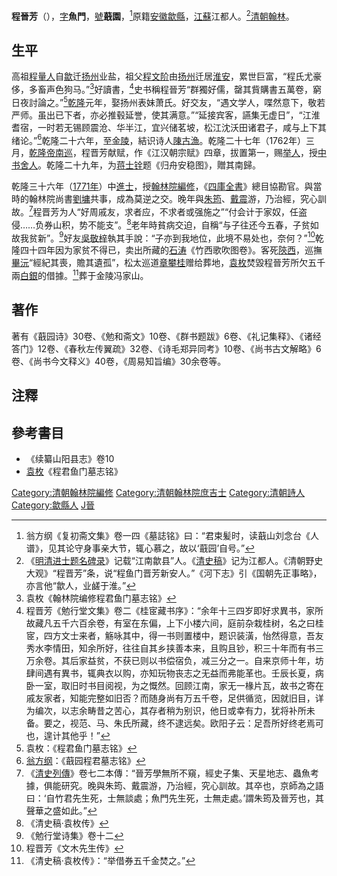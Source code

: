 {{明清人物信息框
| 姓名 = 程晉芳
| 原名 = 
| 圖片名稱= Cheng Jinfang.jpg
| 圖片大小 = 180px
| 圖片說明 = 
| 最高職務 = 翰林院编修
| 屆數 = 
| 國家 = 大清
| 前任 = 
| 繼任 = 
| 爵位 =
| 籍貫 = [[安徽省|安徽省]][[歙縣|歙縣]]
| 族裔 = 漢族
| 字號 = 字魚門，號蕺園
| 諡號 = 
| 出生日期 = 康熙五十七年（1718年）
| 出生地點 = [[江蘇省|江蘇省]][[江都|江都]]
| 逝世日期 = 乾隆四十九年（1784年）
| 逝世地點 = [[陕西省|陕西省]]
| 墓葬 =
| 配偶 =
| 親屬 =
| 出身 = 
*乾隆三十六年辛卯恩科進士出身
| 經歷 = 
| 著作 =
*详内文
}}

'''程晉芳'''（{{bd|1718年||1784年|catIdx=C程}}），[[表字|字]]'''魚門'''，[[號|號]]'''蕺園'''，<ref>翁方纲《复初斋文集》卷一四《墓誌铭》曰：“君束髪时，读蕺山刘念台《人谱》，见其论守身事亲大节，辄心慕之，故以‘蕺园’自号。”</ref>原籍[[安徽|安徽]][[歙縣|歙縣]]，[[江蘇|江蘇]]江都人。<ref>《[[明清进士题名碑录|明清进士题名碑录]]》记载“江南歙县”人。《[[清史稿|清史稿]]》记为江都人。《清朝野史大观》“程晋芳”条，说“程鱼门晋芳新安人。”《河下志》引《国朝先正事略》，亦言他“歙人，业鹾于淮。”</ref>[[清朝|清朝]][[翰林|翰林]]。

==生平==
高祖[[程量人|程量人]]自[[歙县|歙]]迁[[扬州|扬州]]业盐，祖父[[程文阶|程文阶]]由[[扬州|扬州]]迁居[[淮安|淮安]]，累世巨富，“程氏尤豪侈，多畜声色狗马。”<ref>袁枚《翰林院编修程君鱼门墓志铭》</ref>好讀書，<ref>程晋芳《勉行堂文集》卷二《桂宧藏书序》：“余年十三四岁即好求異书，家所故藏凡五千六百余卷，有室在东偏，上下小楼六间，庭前杂栽桂树，名之曰桂宧，四方文士来者，觞咏其中，得一书则置楼中，题识装潢，怡然得意，吾友秀水李情田，知余所好，往往自其乡挟善本来，且购且钞，积三十年而有书三万余卷。其后家益贫，不获已则以书偿宿负，减三分之一。自来京师十年，坊肆间遇有異书，辄典衣以购，亦知玩物丧志之无益而弗能革也。壬辰长夏，病卧一室，取旧时书目阅视，为之慨然。回顾江南，家无一椽片瓦，故书之寄在戚友家者，知能完整如旧否？而随身尚有万五千卷，足供循览，因就旧目，详为编次，以志余畴昔之苦心，其存者稍为别识，他日或幸有力，犹将补所未备。要之，视范、马、朱氏所藏，终不逮远矣。欧阳子云：足吾所好终老焉可也，遑计其他乎！”</ref>史书稱程晉芳“群獨好儒，罄其貲購書五萬卷，窮日夜討論之。”<ref>袁枚：《程君鱼门墓志铭》</ref>[[乾隆|乾隆]]元年，娶扬州表妹萧氏。好交友，“遇文学人，喋然意下，敬若严师。虽出已下者，亦必推毂延誉，使其满意。”“延接宾客，讌集无虚日”，“江淮耆宿，一时若无锡顾震沧、华半江，宜兴储茗坡，松江沈沃田诸君子，咸与上下其绪论。”<ref>[[翁方纲|翁方纲]]：《蕺园程君墓志铭》</ref>乾隆二十六年，至[[金陵|金陵]]，結识诗人[[陳古漁|陳古漁]]。乾隆二十七年（1762年）三月，[[乾隆帝|乾隆帝]][[南巡|南巡]]，程晋芳献赋，作《江汉朝宗赋》四章，拔置第一，赐[[举人|举人]]，授[[中书舍人|中书舍人]]。乾隆二十九年，为[[蒋士铨|蒋士铨]]题《归舟安稳图》，贈其南歸。

乾隆三十六年（[[1771年|1771年]]）中[[進士|進士]]，授[[翰林院|翰林院]][[編修|編修]]，《[[四庫全書|四庫全書]]》總目協勘官。與當時的翰林院尚書[[劉墉_(清朝)|劉墉]]共事，成為莫逆之交。晚年與[[朱筠_(清朝)|朱筠]]、[[戴震|戴震]]游，乃治經，究心訓故。<ref>《[[清史列傳|清史列傳]]》卷七二本傳：“晉芳學無所不窺，經史子集、天星地志、蟲魚考據，俱能研究。晚與朱筠、戴震游，乃治經，究心訓故。其卒也，京師為之語曰：‘自竹君先生死，士無談處；魚門先生死，士無走處。’謂朱筠及晉芳也，其聲華之盛如此。”</ref>程晋芳为人“好周戚友，求者应，不求者或强施之”“付会计于家奴，任盗侵……负券山积，势不能支”。<ref>《清史稿·袁枚传》</ref>老年時貧病交迫，自稱“与子往还今五春，子贫如故我贫新”。<ref>《勉行堂诗集》卷十二</ref>好友[[吳敬梓|吳敬梓]]執其手說：“子亦到我地位，此境不易处也，奈何？”<ref>程晋芳《文木先生传》</ref>乾隆四十四年因为家贫不得已，卖出所藏的[[石涛|石涛]]《竹西歌吹图卷》。客死[[陝西|陝西]]，巡撫[[毕沅|畢沅]]“經紀其喪，贍其遺孤”，松太巡道[[章攀桂|章攀桂]]赠给葬地，[[袁枚|袁枚]]焚毀程晉芳所欠五千兩[[银两|白銀]]的借據。<ref>《清史稿·袁枚传》：“举借券五千金焚之。”</ref>葬于金陵冯家山。

==著作==
著有《蕺园诗》30卷、《勉和斋文》10卷、《群书题跋》6卷、《礼记集释》、《诸经答门》12卷、《春秋左传翼疏》32卷、《诗毛郑异同考》10卷、《尚书古文解略》6卷、《尚书今文释义》40卷，《周易知旨编》30余卷等。

==注釋==
{{reflist|2}}

==參考書目==
* 《续纂山阳县志》卷10
*[[袁枚|袁枚]]《程君鱼门墓志铭》
{{乾隆三十六年辛卯恩科殿試金榜}}
{{特授改補館職翰林}}
{{清朝四庫全書館職官}}
{{規範控制}}
{{DEFAULTSORT:Cheng程}}
[[Category:清朝翰林院編修|Category:清朝翰林院編修]]
[[Category:清朝翰林院庶吉士|Category:清朝翰林院庶吉士]]
[[Category:清朝詩人|Category:清朝詩人]]
[[Category:歙縣人|Category:歙縣人]]
[[Category:程姓|J晉]]